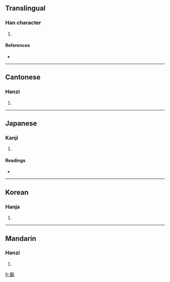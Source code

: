 ==Translingual==

===Han character===
{{Han char|rn=79|rad=殳|as=10|sn=14|four=5764<sub>7</sub>|canj=十口竹弓水 (JRHNE)}}

# {{defn|Han|sort=殳10}}

====References====
* {{Han ref|kx=0587.100|dkj=16668|dj=0979.120|hdz=32163.100|uh=6BC4|ud=27588|bh=E26A|bd=57962}}

----

==Cantonese==

===Hanzi===
{{yue-hanzi|jyut=|y=gik1}}

# {{defn|Cantonese}}

----

==Japanese==

===Kanji===
{{ja-kanji|grade=|rs=殳10}}

# {{defn|Japanese}}

====Readings====
* {{ja-readings|on=[[けき]] (keki), [[きゅく]] (kyuku), [[けい]] (kei), [[ぎき]] (giki)|kun=[[あたる]] (ataru)}}

----

==Korean==

===Hanja===
{{ko-hanja|hangeul=격|eumhun=|rv=gyeok|mr=kyŏk|y=kyek}}

# {{defn|Korean}}

----

==Mandarin==

===Hanzi===
{{cmn-hanzi|pin=[[jī]] ([[ji1]])|wg=chi<sup>1</sup>}}

# {{defn|Mandarin}}

[[fr:毄]]